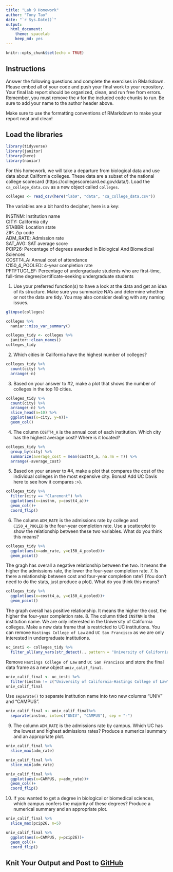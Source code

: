 ```yaml
---
title: "Lab 9 Homework"
author: "Tony Tao"
date: "`r Sys.Date()`"
output:
  html_document: 
    theme: spacelab
    keep_md: yes
---
```


```r
knitr::opts_chunk$set(echo = TRUE)
```

## Instructions
Answer the following questions and complete the exercises in RMarkdown. Please embed all of your code and push your final work to your repository. Your final lab report should be organized, clean, and run free from errors. Remember, you must remove the `#` for the included code chunks to run. Be sure to add your name to the author header above.  

Make sure to use the formatting conventions of RMarkdown to make your report neat and clean!  

## Load the libraries
```r
library(tidyverse)
library(janitor)
library(here)
library(naniar)
``` 

For this homework, we will take a departure from biological data and use data about California colleges. These data are a subset of the national college scorecard (https://collegescorecard.ed.gov/data/). Load the `ca_college_data.csv` as a new object called `colleges`.
```r
colleges <- read_csv(here("lab9", "data", "ca_college_data.csv"))
```

The variables are a bit hard to decipher, here is a key:  

INSTNM: Institution name  
CITY: California city  
STABBR: Location state  
ZIP: Zip code  
ADM_RATE: Admission rate  
SAT_AVG: SAT average score  
PCIP26: Percentage of degrees awarded in Biological And Biomedical Sciences  
COSTT4_A: Annual cost of attendance  
C150_4_POOLED: 4-year completion rate  
PFTFTUG1_EF: Percentage of undergraduate students who are first-time, full-time degree/certificate-seeking undergraduate students  

1. Use your preferred function(s) to have a look at the data and get an idea of its structure. Make sure you summarize NA's and determine whether or not the data are tidy. You may also consider dealing with any naming issues.
```r
glimpse(colleges)
```

```r
colleges %>% 
  naniar::miss_var_summary()
```

```r
colleges_tidy <- colleges %>% 
  janitor::clean_names()
colleges_tidy
```

2. Which cities in California have the highest number of colleges?
```r
colleges_tidy %>% 
  count(city) %>% 
  arrange(-n)
```

3. Based on your answer to #2, make a plot that shows the number of colleges in the top 10 cities.
```r
colleges_tidy %>% 
  count(city) %>% 
  arrange(-n) %>% 
  slice_head(n=10) %>% 
  ggplot(aes(x=city, y=n))+
  geom_col()
```

4. The column `COSTT4_A` is the annual cost of each institution. Which city has the highest average cost? Where is it located?
```r
colleges_tidy %>% 
  group_by(city) %>% 
  summarize(average_cost = mean(costt4_a, na.rm = T)) %>% 
  arrange(-average_cost)
```

5. Based on your answer to #4, make a plot that compares the cost of the individual colleges in the most expensive city. Bonus! Add UC Davis here to see how it compares :>).
```r
colleges_tidy %>% 
  filter(city == "Claremont") %>% 
  ggplot(aes(x=instnm, y=costt4_a))+
  geom_col()+
  coord_flip()
```

6. The column `ADM_RATE` is the admissions rate by college and `C150_4_POOLED` is the four-year completion rate. Use a scatterplot to show the relationship between these two variables. What do you think this means?
```r
colleges_tidy %>% 
  ggplot(aes(x=adm_rate, y=c150_4_pooled))+
  geom_point()
```
The gragh has overall a negative relationship between the two. It means the higher the admissions rate, the lower the four-year completion rate. 
7. Is there a relationship between cost and four-year completion rate? (You don't need to do the stats, just produce a plot). What do you think this means?
```r
colleges_tidy %>% 
  ggplot(aes(x=costt4_a, y=c150_4_pooled))+
  geom_point()
```
The graph overall has positive relationship. It means the higher the cost, the higher the four-year completion rate. 
8. The column titled `INSTNM` is the institution name. We are only interested in the University of California colleges. Make a new data frame that is restricted to UC institutions. You can remove `Hastings College of Law` and `UC San Francisco` as we are only interested in undergraduate institutions.
```r
uc_insti <- colleges_tidy %>% 
  filter_all(any_vars(str_detect(., pattern = "University of California"))) 
```

Remove `Hastings College of Law` and `UC San Francisco` and store the final data frame as a new object `univ_calif_final`.
```r
univ_calif_final <- uc_insti %>%
  filter(instnm != c("University of California-Hastings College of Law", "University of California-San Francisco"))
univ_calif_final
```

Use `separate()` to separate institution name into two new columns "UNIV" and "CAMPUS".
```r
univ_calif_final <- univ_calif_final%>% 
  separate(instnm, into=c("UNIV", "CAMPUS"), sep = "-")
```

9. The column `ADM_RATE` is the admissions rate by campus. Which UC has the lowest and highest admissions rates? Produce a numerical summary and an appropriate plot.
```r
univ_calif_final %>% 
  slice_max(adm_rate)
```

```r
univ_calif_final %>% 
  slice_min(adm_rate)
```
```r
univ_calif_final %>% 
  ggplot(aes(x=CAMPUS, y=adm_rate))+
  geom_col()+
  coord_flip()
```

10. If you wanted to get a degree in biological or biomedical sciences, which campus confers the majority of these degrees? Produce a numerical summary and an appropriate plot.
```r
univ_calif_final %>% 
  slice_max(pcip26, n=5)
```

```r
univ_calif_final %>% 
  ggplot(aes(x=CAMPUS, y=pcip26))+
  geom_col()+
  coord_flip()
```

## Knit Your Output and Post to [GitHub](https://github.com/FRS417-DataScienceBiologists)